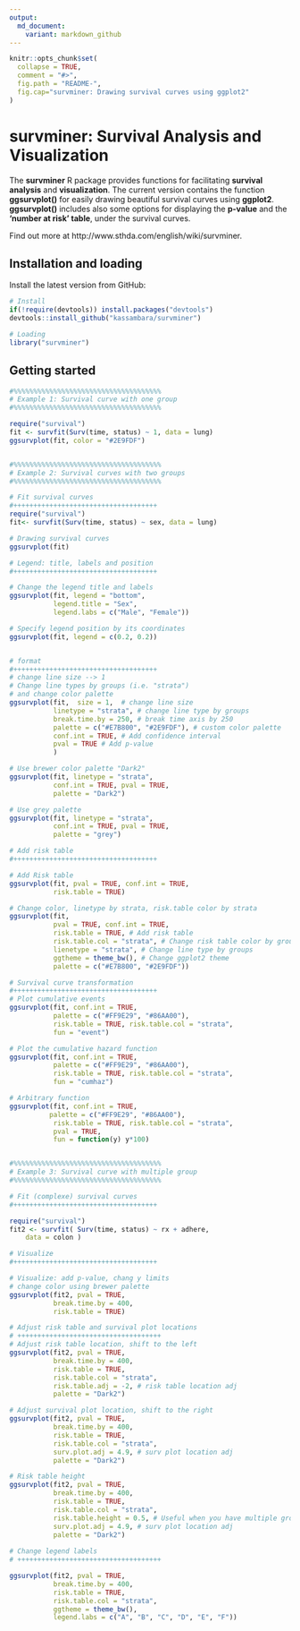 ```yaml
---
output:
  md_document:
    variant: markdown_github
---
```


<!-- README.md is generated from README.Rmd. Please edit that file -->

```r
knitr::opts_chunk$set(
  collapse = TRUE,
  comment = "#>",
  fig.path = "README-",
  fig.cap="survminer: Drawing survival curves using ggplot2"
)
```
    
    
  
# survminer: Survival Analysis and Visualization
    
The **survminer** R package provides functions for facilitating **survival analysis** and **visualization**. The current version contains the function **ggsurvplot()** for easily drawing beautiful survival curves using **ggplot2**. **ggsurvplot()** includes also some options for displaying the **p-value** and the **'number at risk' table**,  under the survival curves.
   
Find out more at http://www.sthda.com/english/wiki/survminer.
    
     
## Installation and loading
    
    
Install the latest version from GitHub:  
   
   
```r
# Install
if(!require(devtools)) install.packages("devtools")
devtools::install_github("kassambara/survminer")
```

    
```r
# Loading
library("survminer")
```
    
    
    
## Getting started
     
     
```r
#%%%%%%%%%%%%%%%%%%%%%%%%%%%%%%%%%%%%%
# Example 1: Survival curve with one group
#%%%%%%%%%%%%%%%%%%%%%%%%%%%%%%%%%%%%%

require("survival")
fit <- survfit(Surv(time, status) ~ 1, data = lung)
ggsurvplot(fit, color = "#2E9FDF")


#%%%%%%%%%%%%%%%%%%%%%%%%%%%%%%%%%%%%%
# Example 2: Survival curves with two groups
#%%%%%%%%%%%%%%%%%%%%%%%%%%%%%%%%%%%%%

# Fit survival curves
#++++++++++++++++++++++++++++++++++++
require("survival")
fit<- survfit(Surv(time, status) ~ sex, data = lung)

# Drawing survival curves
ggsurvplot(fit)

# Legend: title, labels and position
#++++++++++++++++++++++++++++++++++++

# Change the legend title and labels
ggsurvplot(fit, legend = "bottom", 
           legend.title = "Sex",
           legend.labs = c("Male", "Female"))

# Specify legend position by its coordinates
ggsurvplot(fit, legend = c(0.2, 0.2))


# format
#++++++++++++++++++++++++++++++++++++
# change line size --> 1
# Change line types by groups (i.e. "strata")
# and change color palette
ggsurvplot(fit,  size = 1,  # change line size
           linetype = "strata", # change line type by groups
           break.time.by = 250, # break time axis by 250
           palette = c("#E7B800", "#2E9FDF"), # custom color palette
           conf.int = TRUE, # Add confidence interval
           pval = TRUE # Add p-value
           )

# Use brewer color palette "Dark2"
ggsurvplot(fit, linetype = "strata", 
           conf.int = TRUE, pval = TRUE,
           palette = "Dark2")

# Use grey palette
ggsurvplot(fit, linetype = "strata", 
           conf.int = TRUE, pval = TRUE,
           palette = "grey")

# Add risk table
#++++++++++++++++++++++++++++++++++++

# Add Risk table
ggsurvplot(fit, pval = TRUE, conf.int = TRUE,
           risk.table = TRUE)

# Change color, linetype by strata, risk.table color by strata
ggsurvplot(fit, 
           pval = TRUE, conf.int = TRUE,
           risk.table = TRUE, # Add risk table
           risk.table.col = "strata", # Change risk table color by groups
           lienetype = "strata", # Change line type by groups
           ggtheme = theme_bw(), # Change ggplot2 theme
           palette = c("#E7B800", "#2E9FDF"))

# Survival curve transformation
#++++++++++++++++++++++++++++++++++++
# Plot cumulative events
ggsurvplot(fit, conf.int = TRUE,
           palette = c("#FF9E29", "#86AA00"),
           risk.table = TRUE, risk.table.col = "strata",
           fun = "event")

# Plot the cumulative hazard function
ggsurvplot(fit, conf.int = TRUE, 
           palette = c("#FF9E29", "#86AA00"),
           risk.table = TRUE, risk.table.col = "strata",
           fun = "cumhaz")

# Arbitrary function
ggsurvplot(fit, conf.int = TRUE, 
          palette = c("#FF9E29", "#86AA00"),
           risk.table = TRUE, risk.table.col = "strata",
           pval = TRUE,
           fun = function(y) y*100)


#%%%%%%%%%%%%%%%%%%%%%%%%%%%%%%%%%%%%%
# Example 3: Survival curve with multiple group
#%%%%%%%%%%%%%%%%%%%%%%%%%%%%%%%%%%%%%

# Fit (complexe) survival curves
#++++++++++++++++++++++++++++++++++++

require("survival")
fit2 <- survfit( Surv(time, status) ~ rx + adhere,
    data = colon )

# Visualize
#++++++++++++++++++++++++++++++++++++

# Visualize: add p-value, chang y limits
# change color using brewer palette
ggsurvplot(fit2, pval = TRUE, 
           break.time.by = 400,
           risk.table = TRUE)

# Adjust risk table and survival plot locations 
# ++++++++++++++++++++++++++++++++++++
# Adjust risk table location, shift to the left
ggsurvplot(fit2, pval = TRUE,
           break.time.by = 400, 
           risk.table = TRUE,
           risk.table.col = "strata",
           risk.table.adj = -2, # risk table location adj
           palette = "Dark2")

# Adjust survival plot location, shift to the right
ggsurvplot(fit2, pval = TRUE,
           break.time.by = 400, 
           risk.table = TRUE,
           risk.table.col = "strata",
           surv.plot.adj = 4.9, # surv plot location adj
           palette = "Dark2")

# Risk table height
ggsurvplot(fit2, pval = TRUE,
           break.time.by = 400, 
           risk.table = TRUE,
           risk.table.col = "strata",
           risk.table.height = 0.5, # Useful when you have multiple groups
           surv.plot.adj = 4.9, # surv plot location adj
           palette = "Dark2")
  
# Change legend labels
# ++++++++++++++++++++++++++++++++++++

ggsurvplot(fit2, pval = TRUE, 
           break.time.by = 400,
           risk.table = TRUE,
           risk.table.col = "strata",
           ggtheme = theme_bw(),
           legend.labs = c("A", "B", "C", "D", "E", "F"))
```

